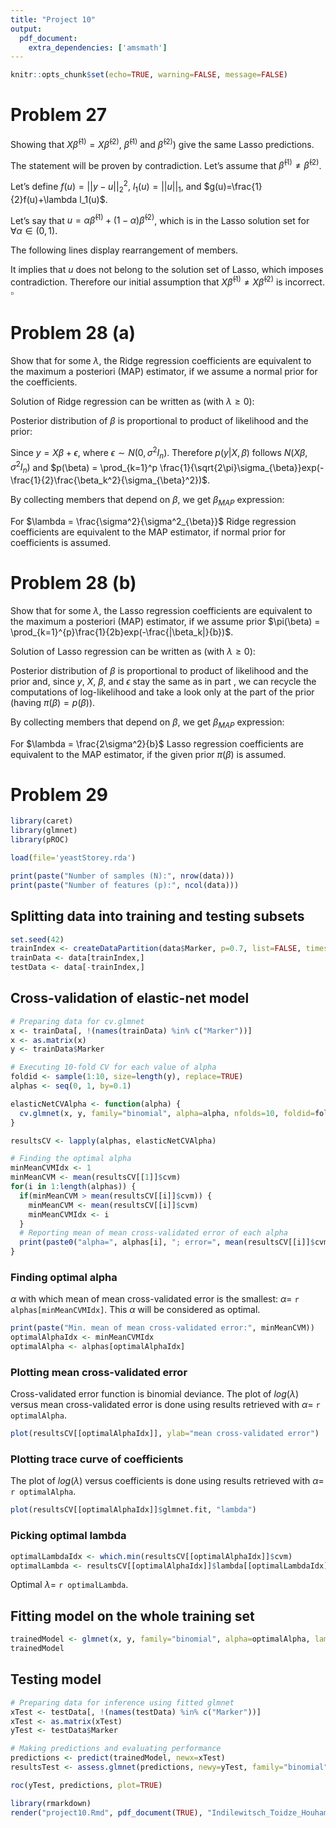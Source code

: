 ```yaml
---
title: "Project 10"
output:
  pdf_document: 
    extra_dependencies: ['amsmath']
---
```


```r
knitr::opts_chunk$set(echo=TRUE, warning=FALSE, message=FALSE)
```

# Problem 27

Showing that $X \hat{\beta}^{(1)} = X \hat{\beta}^{(2)}$, 
$\hat{\beta}^{(1)}$ and $\hat{\beta}^{(2)}$) give the same Lasso
predictions.

\textbf{Proof}

The statement will be proven by contradiction. Let's assume that $\hat{\beta}^{(1)} \neq \hat{\beta}^{(2)}$.

Let's define $f(u)=||y-u||^2_2$, $l_1(u) = ||u||_1$, and $g(u)=\frac{1}{2}f(u)+\lambda l_1(u)$.

Let's say that $u = \alpha \hat{\beta}^{(1)} + (1-\alpha)\hat{\beta}^{(2)}$, 
which is in the Lasso solution set for $\forall \alpha \in (0, 1).$ 

\begin{equation}
g\Bigl(\alpha \hat{\beta}^{(1)} + (1-\alpha)\hat{\beta}^{(2)}\Bigr) = 
\frac{1}{2}f\Bigl(\alpha \hat{\beta}^{(1)} + (1-\alpha)\hat{\beta}^{(2)}\Bigr)+
\lambda l_1\Bigl(\alpha \hat{\beta}^{(1)} + (1-\alpha)\hat{\beta}^{(2)}\Bigr)\overset{\text{convexity of }l_1}\leq
\end{equation}

\begin{equation}
\leq \frac{1}{2}f\Bigl(\alpha \hat{\beta}^{(1)} + (1-\alpha)\hat{\beta}^{(2)}\Bigr)+
\lambda \alpha l_1\Bigl(\hat{\beta}^{(1)}\Bigr) + \lambda(1-\alpha)l_1\Bigl(\hat{\beta}^{(2)}\Bigr)\overset{\text{strict convexity of }f}<
\end{equation}

\begin{equation}
< \frac{1}{2}\alpha f\Bigl(\hat{\beta}^{(1)}\Bigr) + \frac{1}{2}(1-\alpha)f\Bigl(\hat{\beta}^{(2)}\Bigr)+
\lambda \alpha l_1\Bigl(\hat{\beta}^{(1)}\Bigr) + \lambda(1-\alpha)l_1\Bigl(\hat{\beta}^{(2)}\Bigr)=
\end{equation}

The following lines display rearrangement of members.

\begin{equation}
= \frac{1}{2}\alpha f\Bigl(\hat{\beta}^{(1)}\Bigr) + \lambda \alpha l_1\Bigl(\hat{\beta}^{(1)}\Bigr) + \frac{1}{2}(1-\alpha)f\Bigl(\hat{\beta}^{(2)}\Bigr)+ \lambda(1-\alpha)l_1\Bigl(\hat{\beta}^{(2)}\Bigr)=
\end{equation}

\begin{equation}
= \alpha\Bigl[\frac{1}{2} f\Bigl(\hat{\beta}^{(1)}\Bigr) + \lambda l_1\Bigl(\hat{\beta}^{(1)}\Bigr)\Bigr] + (1-\alpha)\Bigl[\frac{1}{2}f\Bigl(\hat{\beta}^{(2)}\Bigr)+ \lambda l_1\Bigl(\hat{\beta}^{(2)}\Bigr)\Bigr]=
\end{equation}

\begin{equation}
= \alpha c^*+ (1-\alpha)c^* = \alpha c^*+ c^*-\alpha c^* = c^*
\end{equation}

\begin{equation}
\Rightarrow g(u) = g\Bigl(\alpha \hat{\beta}^{(1)} + (1-\alpha)\hat{\beta}^{(2)}\Bigr) < c^* 
\end{equation}

It implies that $u$ does not belong to the solution set of Lasso, which 
imposes contradiction. Therefore our initial assumption that 
$X\hat{\beta}^{(1)} \neq X\hat{\beta}^{(2)}$ is incorrect. $\square$

# Problem 28 (a)

Show that for some $\lambda$, the Ridge regression coefficients are equivalent 
to the maximum a posteriori (MAP) estimator, if we assume a normal prior for 
the coefficients.

\textbf{Proof}

Solution of Ridge regression can be written as (with $\lambda \geq 0$):

\begin{equation}
\beta_{Ridge} = \underset{\beta}{argmin} \Bigl(||y-X\beta||^2+ \lambda||\beta||^2 \Bigr)
\end{equation}

Posterior distribution of $\beta$ is proportional to product of likelihood and 
the prior:

\begin{equation}
p(\beta | X, y) \propto p(y|X, \beta)\cdot p(\beta)
\end{equation}

Since $y = X\beta + \epsilon$, where $\epsilon \sim N(0, \sigma^2I_n)$. 
Therefore $p(y|X, \beta)$ follows 
$N(X\beta, \sigma^2I_n)$ and $p(\beta) = \prod_{k=1}^p \frac{1}{\sqrt{2\pi}\sigma_{\beta}}exp(-\frac{1}{2}\frac{\beta_k^2}{\sigma_{\beta}^2})$.

\begin{equation*}
\beta_{MAP} = \underset{\beta}{argmax}\Bigl( p(y|X, \beta)\cdot p(\beta) \Bigr) =
\underset{\beta}{argmin}\Bigl( -ln(p(y|X, \beta)\cdot p(\beta)) \Bigr)=
\end{equation*}

\begin{equation}
=\underset{\beta}{argmin}\Bigl( -ln(p(y|X, \beta))-ln(p(\beta)) \Bigr)
\end{equation}

\begin{equation*}
ln(p(y|X, \beta)) = ln\Bigl( \prod_{i=1}^{n}\frac{1}{\sqrt{2\pi}\sigma} exp(-\frac{1}{2}\frac{(y_i-X\beta_i)^2}{\sigma^2})\Bigr)=
ln\Bigl(\frac{1}{\sqrt{2\pi}\sigma}\Bigr)^n+\sum_{i=1}^{n}ln\Bigl( exp(-\frac{1}{2}\frac{(y_i-X\beta_i)^2}{\sigma^2})\Bigr)=
\end{equation*}

\begin{equation}
=ln\Bigl(\frac{1}{\sqrt{2\pi}\sigma}\Bigr)^n+\sum_{i=1}^{n}\Bigl( -\frac{1}{2}\frac{(y_i-X\beta_i)^2}{\sigma^2}\Bigr)
\end{equation}

\begin{equation*}
ln(p(\beta)) = ln\Bigl( \prod_{k=1}^{p}\frac{1}{\sqrt{2\pi}\sigma_{\beta}} exp(-\frac{1}{2}\frac{\beta_k^2}{\sigma^2_{\beta}})\Bigr)=
ln\Bigl(\frac{1}{\sqrt{2\pi}\sigma_{\beta}}\Bigr)^p+\sum_{k=1}^{p}ln\Bigl( exp(-\frac{1}{2}\frac{\beta_k^2}{\sigma^2_{\beta}})\Bigr)=
\end{equation*}

\begin{equation}
=ln\Bigl(\frac{1}{\sqrt{2\pi}\sigma_{\beta}}\Bigr)^p+\sum_{k=1}^{p}\Bigl( -\frac{1}{2}\frac{\beta_k^2}{\sigma^2_{\beta}}\Bigr)
\end{equation}

By collecting members that depend on $\beta$, we get $\beta_{MAP}$ expression:

\begin{equation}
\beta_{MAP} = \underset{\beta}{argmin} \Bigl( \frac{1}{2\sigma^2}||y-X\beta||^2+ \frac{1}{2\sigma^2_{\beta}}||\beta||^2 \Bigr)\overset{|\cdot2\sigma^2}=
\underset{\beta}{argmin} \Bigl(||y-X\beta||^2+ \frac{\sigma^2}{\sigma^2_{\beta}}||\beta||^2 \Bigr)
\end{equation}

\begin{equation*}
\Rightarrow \lambda = \frac{\sigma^2}{\sigma^2_{\beta}}
\end{equation*}

For $\lambda = \frac{\sigma^2}{\sigma^2_{\beta}}$ Ridge regression coefficients
are equivalent to the MAP estimator, if normal prior for coefficients is assumed.

# Problem 28 (b)

Show that for some $\lambda$, the Lasso regression coefficients are equivalent 
to the maximum a posteriori (MAP) estimator, if we assume prior $\pi(\beta) = \prod_{k=1}^{p}\frac{1}{2b}exp(-\frac{|\beta_k|}{b})$.

\textbf{Proof}

Solution of Lasso regression can be written as (with $\lambda \geq 0$):

\begin{equation}
\beta_{Lasso} = \underset{\beta}{argmin} \Bigl(||y-X\beta||^2+ \lambda||\beta||_1 \Bigr)
\end{equation}

Posterior distribution of $\beta$ is proportional to product of likelihood and 
the prior and, since $y$, $X$, $\beta$, and $\epsilon$ stay the same as in part 
\textit{a}, we can recycle the computations of log-likelihood and take a look
only at the part of the prior (having $\pi(\beta) = p(\beta)$).

\begin{equation*}
ln(p(\beta)) = ln\Bigl( \prod_{k=1}^{p}\frac{1}{2b}exp(-\frac{|\beta_k|}{b})\Bigr)=
ln\Bigl(\frac{1}{2b}\Bigr)^p+\sum_{k=1}^{p}ln\Bigl(exp(-\frac{|\beta_k|}{b})\Bigr)=
\end{equation*}

\begin{equation}
=ln\Bigl(\frac{1}{2b}\Bigr)^p+\sum_{k=1}^{p}\Bigl(-\frac{|\beta_k|}{b}\Bigr)
\end{equation}

By collecting members that depend on $\beta$, we get $\beta_{MAP}$ expression:

\begin{equation}
\beta_{MAP} = \underset{\beta}{argmin} \Bigl( \frac{1}{2\sigma^2}||y-X\beta||^2+ \frac{1}{b}||\beta||_1 \Bigr)\overset{|\cdot2\sigma^2}=
\underset{\beta}{argmin} \Bigl(||y-X\beta||^2+ \frac{2\sigma^2}{b}||\beta||_1 \Bigr)
\end{equation}

\begin{equation*}
\Rightarrow \lambda = \frac{2\sigma^2}{b}
\end{equation*}

For $\lambda = \frac{2\sigma^2}{b}$ Lasso regression coefficients
are equivalent to the MAP estimator, if the given prior $\pi(\beta)$ is assumed.

# Problem 29

```r
library(caret)
library(glmnet)
library(pROC)
```

```r
load(file='yeastStorey.rda')
```

```r
print(paste("Number of samples (N):", nrow(data)))
print(paste("Number of features (p):", ncol(data)))
```

## Splitting data into training and testing subsets

```r
set.seed(42)
trainIndex <- createDataPartition(data$Marker, p=0.7, list=FALSE, times=1)
trainData <- data[trainIndex,]
testData <- data[-trainIndex,]
```

## Cross-validation of elastic-net model

```r
# Preparing data for cv.glmnet
x <- trainData[, !(names(trainData) %in% c("Marker"))]
x <- as.matrix(x)
y <- trainData$Marker
```

```r
# Executing 10-fold CV for each value of alpha
foldid <- sample(1:10, size=length(y), replace=TRUE)
alphas <- seq(0, 1, by=0.1)

elasticNetCVAlpha <- function(alpha) {
  cv.glmnet(x, y, family="binomial", alpha=alpha, nfolds=10, foldid=foldid)
}

resultsCV <- lapply(alphas, elasticNetCVAlpha)
```

```r
# Finding the optimal alpha
minMeanCVMIdx <- 1
minMeanCVM <- mean(resultsCV[[1]]$cvm)
for(i in 1:length(alphas)) { 
  if(minMeanCVM > mean(resultsCV[[i]]$cvm)) { 
    minMeanCVM <- mean(resultsCV[[i]]$cvm)
    minMeanCVMIdx <- i
  }
  # Reporting mean of mean cross-validated error of each alpha
  print(paste0("alpha=", alphas[i], "; error=", mean(resultsCV[[i]]$cvm))) 
}
```
### Finding optimal alpha

$\alpha$ with which mean of mean cross-validated error is the smallest: 
$\alpha=$ `r alphas[minMeanCVMIdx]`.
This $\alpha$ will be considered as optimal.

```r
print(paste("Min. mean of mean cross-validated error:", minMeanCVM))
optimalAlphaIdx <- minMeanCVMIdx
optimalAlpha <- alphas[optimalAlphaIdx]
```

### Plotting mean cross-validated error

Cross-validated error function is binomial deviance. The plot of $log(\lambda)$
versus mean cross-validated error is done using results retrieved with 
$\alpha=$ `r optimalAlpha`.

```r
plot(resultsCV[[optimalAlphaIdx]], ylab="mean cross-validated error")
```

### Plotting trace curve of coefficients

The plot of $log(\lambda)$ versus coefficients is done using results retrieved 
with $\alpha=$ `r optimalAlpha`.

```r
plot(resultsCV[[optimalAlphaIdx]]$glmnet.fit, "lambda")
```

### Picking optimal lambda

```r
optimalLambdaIdx <- which.min(resultsCV[[optimalAlphaIdx]]$cvm)
optimalLambda <- resultsCV[[optimalAlphaIdx]]$lambda[[optimalLambdaIdx]]
```

Optimal $\lambda=$ `r optimalLambda`.

## Fitting model on the whole training set

```r
trainedModel <- glmnet(x, y, family="binomial", alpha=optimalAlpha, lambda=optimalLambda)
trainedModel
```

## Testing model

```r
# Preparing data for inference using fitted glmnet
xTest <- testData[, !(names(testData) %in% c("Marker"))]
xTest <- as.matrix(xTest)
yTest <- testData$Marker
```

```r
# Making predictions and evaluating performance
predictions <- predict(trainedModel, newx=xTest)
resultsTest <- assess.glmnet(predictions, newy=yTest, family="binomial")

roc(yTest, predictions, plot=TRUE)
```

```r
library(rmarkdown)
render("project10.Rmd", pdf_document(TRUE), "Indilewitsch_Toidze_Houhamdi_Pudziuvelyte_Project10.pdf")
```
